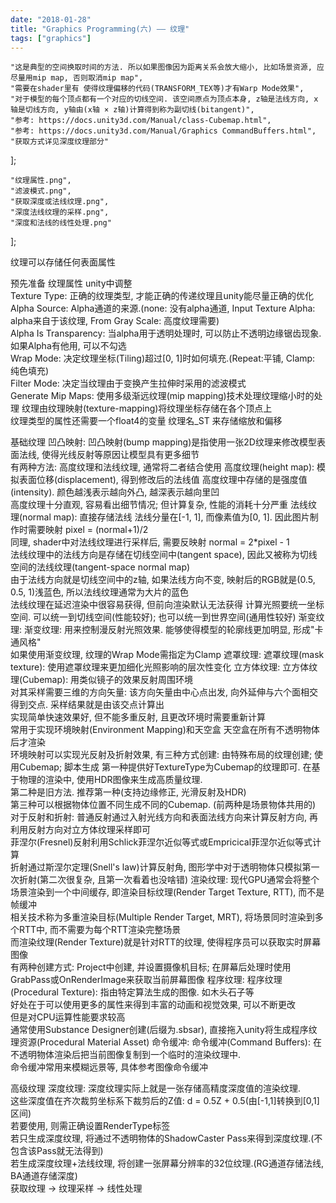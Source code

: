 ```yaml
---
date: "2018-01-28"
title: "Graphics Programming(六) —— 纹理"
tags: ["graphics"]
---
```


    "这是典型的空间换取时间的方法. 所以如果图像因为距离关系会放大缩小, 比如场景资源, 应尽量用mip map, 否则取消mip map",
    "需要在shader里有 使得纹理偏移的代码(TRANSFORM_TEX等)才有Warp Mode效果",
    "对于模型的每个顶点都有一个对应的切线空间. 该空间原点为顶点本身, z轴是法线方向, x轴是切线方向, y轴由(x轴 × z轴)计算得到称为副切线(bitangent)",
    "参考: https://docs.unity3d.com/Manual/class-Cubemap.html",
    "参考: https://docs.unity3d.com/Manual/Graphics CommandBuffers.html",
    "获取方式详见深度纹理部分"
];

    "纹理属性.png",
    "滤波模式.png",
    "获取深度或法线纹理.png",
    "深度法线纹理的采样.png",
    "深度和法线的线性处理.png"
];

<Aphorism>纹理可以存储任何表面属性</Aphorism>

预先准备
<Tab>
    <Expansion>纹理属性</Expansion>
    <Tab expan>
        <Model about="@1">unity中调整</Model>
        <br/>
        Texture Type: 正确的纹理类型, 才能正确的传递纹理且unity能尽量正确的优化
        <br/>
        Alpha Source: Alpha通道的来源.(none: 没有alpha通道, Input Texture Alpha: alpha来自于该纹理, From Gray Scale: 高度纹理需要)
        <br/>
        Alpha Is Transparency: 当alpha用于透明处理时, 可以防止不透明边缘锯齿现象. 如果Alpha有他用, 可以不勾选
        <br/>
        <Quote id="#2">Wrap Mode</Quote>: 决定纹理坐标(Tiling)超过[0, 1]时如何填充.(Repeat:平铺, Clamp: 纯色填充)
        <br/>
        <Model about="@2">Filter Mode</Model>: 决定当纹理由于变换产生拉伸时采用的滤波模式
        <br/>
        <Quote id="#1">Generate Mip Maps</Quote>: 使用多级渐远纹理(mip mapping)技术处理纹理缩小时的处理
    </Tab>
    纹理由纹理映射(texture-mapping)将纹理坐标存储在各个顶点上
    <br/>
    纹理类型的属性还需要一个float4的变量 纹理名_ST 来存储缩放和偏移
</Tab><p></p>

基础纹理
<Tab>
    <Expansion>凹凸映射</Expansion>:
    <Tab expan>
        凹凸映射(bump mapping)是指使用一张2D纹理来修改模型表面法线, 使得光线反射等原因让模型具有更多细节
        <br/>
        有两种方法: <Expansion>高度纹理和法线纹理</Expansion>, 通常将二者结合使用
        <Tab expan>
            高度纹理(height map): 模拟表面位移(displacement), 得到修改后的法线值
            <Tab>
                高度纹理中存储的是强度值(intensity). 颜色越浅表示越向外凸, 越深表示越向里凹
                <br/>
                高度纹理十分直观, 容易看出细节情况; 但计算复杂, 性能的消耗十分严重
            </Tab>
            法线纹理(normal map): 直接存储法线
            <Tab>
                法线分量在[-1, 1], 而像素值为[0, 1]. 因此图片制作时需要映射 pixel = (normal+1)/2
                <br/>
                同理, shader中对法线纹理进行采样后, 需要反映射 normal = 2*pixel - 1
                <br/>
                法线纹理中的法线方向是存储在<Quote id="#3">切线空间中(tangent space)</Quote>, 因此又被称为切线空间的法线纹理(tangent-space normal map)
                <br/>
                由于法线方向就是切线空间中的z轴, 如果法线方向不变, 映射后的RGB就是(0.5, 0.5, 1)浅蓝色, 所以法线纹理通常为大片的蓝色
                <br/>
                <Quote id="#6">法线纹理在延迟渲染中很容易获得, 但前向渲染默认无法获得</Quote>
            </Tab>
        </Tab>
        计算光照要统一坐标空间. 可以统一到切线空间(性能较好); 也可以统一到世界空间(通用性较好)
    </Tab>
    <Expansion>渐变纹理</Expansion>:
    <Tab expan>
        渐变纹理: 用来控制漫反射光照效果. 能够使得模型的轮廓线更加明显, 形成"卡通风格"
        <br/>
        如果使用渐变纹理, 纹理的Wrap Mode需指定为Clamp
    </Tab>
    <Expansion>遮罩纹理</Expansion>:
    <Tab expan>
        遮罩纹理(mask texture): 使用遮罩纹理来更加细化光照影响的层次性变化
    </Tab>
    <Expansion>立方体纹理</Expansion>:
    <Tab expan>
        立方体纹理(Cubemap): 用类似镜子的效果反射周围环境
        <br/>
        对其采样需要三维的方向矢量: 该方向矢量由中心点出发, 向外延伸与六个面相交得到交点. 采样结果就是由该交点计算出
        <br/>
        实现简单快速效果好, 但不能多重反射, 且更改环境时需要重新计算
        <br/>
        常用于实现环境映射(Environment Mapping)和天空盒
        <Tab>
            天空盒在所有不透明物体后才渲染
            <br/>
            环境映射可以实现光反射及折射效果, 有三种方式创建: <Expansion>由特殊布局的纹理创建; 使用Cubemap; 脚本生成</Expansion>
            <Tab expan>
                第一种提供好TextureType为Cubemap的纹理即可. 在基于物理的渲染中, <Quote id="#4">使用HDR图像来生成高质量纹理</Quote>.
                <br/>
                第二种是旧方法. 推荐第一种(支持边缘修正, 光滑反射及HDR)
                <br/>
                第三种可以根据物体位置不同生成不同的Cubemap. (前两种是场景物体共用的)
                <br/>
                对于反射和折射:
                <Tab>
                    普通反射通过入射光线方向和表面法线方向来计算反射方向, 再利用反射方向对立方体纹理采样即可
                    <br/>
                    菲涅尔(Fresnel)反射利用Schlick菲涅尔近似等式或Empricical菲涅尔近似等式计算
                    <br/>
                    折射通过斯涅尔定理(Snell's law)计算反射角, 图形学中对于透明物体只模拟第一次折射(第二次很复杂, 且第一次看着也没啥错)
                </Tab>
            </Tab>
        </Tab>
    </Tab>
    <Expansion>渲染纹理</Expansion>:
    <Tab expan>
        现代GPU通常会将整个场景渲染到一个中间缓存, 即渲染目标纹理(Render Target Texture, RTT), 而不是帧缓冲
        <br/>
        相关技术称为多重渲染目标(Multiple Render Target, MRT), 将场景同时渲染到多个RTT中, 而不需要为每个RTT渲染完整场景
        <br/>
        而渲染纹理(Render Texture)就是针对RTT的纹理, 使得程序员可以获取实时屏幕图像
        <br/>
        有两种创建方式: Project中创建, 并设置摄像机目标; 在屏幕后处理时使用GrabPass或OnRenderImage来获取当前屏幕图像
    </Tab>
    <Expansion>程序纹理</Expansion>:
    <Tab expan>
        程序纹理(Procedural Texture): 指由特定算法生成的图像. 如木头石子等
        <br/>
        好处在于可以使用更多的属性来得到丰富的动画和视觉效果, 可以不断更改
        <br/>
        但是对CPU运算性能要求较高
        <br/>
        通常使用Substance Designer创建(后缀为.sbsar), 直接拖入unity将生成程序纹理资源(Procedural Material Asset)
    </Tab>
    <Expansion>命令缓冲</Expansion>:
    <Tab expan>
        命令缓冲(Command Buffers): 在不透明物体渲染后把当前图像复制到一个临时的渲染纹理中.
        <br/>
        命令缓冲常用来模糊远景等, 具体参考<Quote id="#5">图像命令缓冲</Quote>
    </Tab>
</Tab><p></p>

高级纹理
<Tab>
    <Expansion>深度纹理</Expansion>:
    <Tab expan>
        深度纹理实际上就是一张存储高精度深度值的渲染纹理.
        <br/>
        这些深度值在齐次裁剪坐标系下裁剪后的Z值: d = 0.5Z + 0.5(由[-1,1]转换到[0,1]区间)
        <br/>
        若要使用, 则需正确设置RenderType标签
        <br/>
        若只生成深度纹理, 将通过不透明物体的ShadowCaster Pass来得到深度纹理.(不包含该Pass就无法得到)
        <br/>
        若生成深度纹理+法线纹理, 将创建一张屏幕分辨率的32位纹理.(RG通道存储法线, BA通道存储深度)
        <br/>
        <Model about="@3">获取纹理</Model> -> <Model about="@4">纹理采样</Model> -> <Model about="@5">线性处理</Model>
    </Tab>
</Tab>